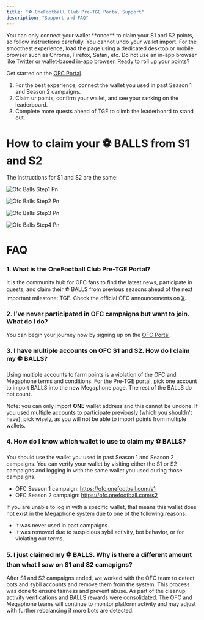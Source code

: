 ```yaml
---
title: "⚽️ OneFootball Club Pre-TGE Portal Support"
description: "Support and FAQ"
---
```


<Warning>
  You can only connect your wallet **once** to claim your S1 and S2 points, so follow instructions carefully. You cannot undo your wallet import.
</Warning>

<Warning>
  For the smoothest experience, load the page using a dedicated desktop or mobile browser such as Chrome, Firefox, Safari, etc. Do not use an in-app browser like Twitter or wallet-based in-app browser.
</Warning>

<Tip>
  Ready to roll up your points?

  Get started on the [OFC Portal](https://app.megaphone.xyz/pages/onefootballclub).

  1. For the best experience, connect the wallet you used in past Season 1 and Season 2 campaigns.
  2. Claim ur points, confirm your wallet, and see your ranking on the leaderboard.
  3. Complete more quests ahead of TGE to climb the leaderboard to stand out.
</Tip>

# How to claim your ⚽️ BALLS from S1 and S2

The instructions for S1 and S2 are the same:

![Ofc Balls Step1 Pn](/images/ofc-balls-step1.png)

![Ofc Balls Step2 Pn](/images/ofc-balls-step2.png)

![Ofc Balls Step3 Pn](/images/ofc-balls-step3.png)

![Ofc Balls Step4 Pn](/images/ofc-balls-step4.png)

# FAQ

### 1. What is the OneFootball Club Pre-TGE Portal?

It is the community hub for OFC fans to find the latest news, participate in quests, and claim their ⚽️ BALLS from previous seasons ahead of the next important milestone: TGE. Check the official OFC announcements on [X](https://x.com/ofc_the_club).

### 2. I’ve never participated in OFC campaigns but want to join. What do I do?

You can begin your journey now by signing up on the [OFC
Portal](https://app.megaphone.xyz/pages/onefootballclub).

### 3. I have multiple accounts on OFC  S1 and S2. How do I claim my ⚽️ BALLS?

Using multiple accounts to farm points is a violation of the OFC and Megaphone terms and conditions. For the Pre-TGE portal, pick one account to import BALLS into the new Megaphone page. The rest of the BALLS do not count.

Note: you can only import **ONE** wallet address and this cannot be undone. If you used multiple accounts to participate previously (which you shouldn’t have), pick wisely, as you will not be able to import points from multiple wallets.

### 4. How do I know which wallet to use to claim my ⚽️ BALLS?

You should use the wallet you used in past Season 1 and Season 2 campaigns. You
can verify your wallet by visiting either the S1 or S2 campaigns and logging in
with the same wallet you used during those campaigns.

- OFC Season 1 campaign: https://ofc.onefootball.com/s1
- OFC Season 2 campaign: https://ofc.onefootball.com/s2

If you are unable to log in with a specific wallet, that means this wallet does not exist in the Megaphone system due to one of the following reasons:

- It was never used in past campaigns.
- It was removed due to suspicious sybil activity, bot behavior, or for violating our terms.

### 5. I just claimed my ⚽️ BALLS. Why is there a different amount than what I saw on S1 and S2 camapigns?

After S1 and S2 campaigns ended, we worked with the OFC team to detect bots and
sybil accounts and remove them from the system. This process was done to ensure
fairness and prevent abuse. As part of the cleanup, activity verifications and
BALLS rewards were consolidated. The OFC and Megaphone teams will continue to
monitor platform activity and may adjust with further rebalancing if more bots
are detected.